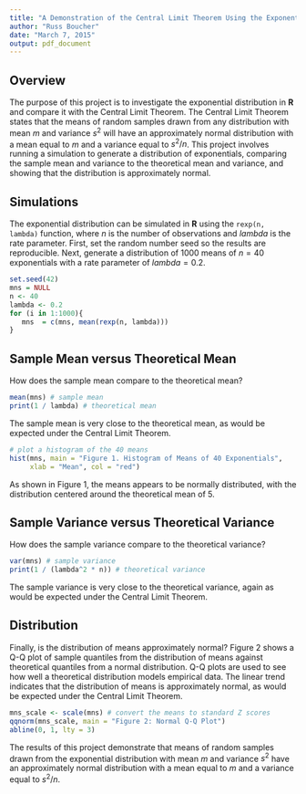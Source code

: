 ```yaml
---
title: "A Demonstration of the Central Limit Theorem Using the Exponential Distribution"
author: "Russ Boucher"
date: "March 7, 2015"
output: pdf_document
---
```


## Overview
The purpose of this project is to investigate the exponential distribution in **R** and compare it with the Central Limit Theorem. The Central Limit Theorem states that the means of random samples drawn from any distribution with mean $m$ and variance $s^2$ will have an approximately normal distribution with a mean equal to $m$ and a variance equal to $s^2 / n$. This project involves running a simulation to generate a distribution of exponentials, comparing the sample mean and variance to the theoretical mean and variance, and showing that the distribution is approximately normal.

## Simulations
The exponential distribution can be simulated in **R** using the `rexp(n, lambda)` function, where $n$ is the number of observations and $lambda$ is the rate parameter. First, set the random number seed so the results are reproducible. Next, generate a distribution of 1000 means of $n = 40$ exponentials with a rate parameter of $lambda = 0.2$.
```r
set.seed(42)
mns = NULL
n <- 40
lambda <- 0.2
for (i in 1:1000){
   mns  = c(mns, mean(rexp(n, lambda)))
}
```

## Sample Mean versus Theoretical Mean
How does the sample mean compare to the theoretical mean? 
```r
mean(mns) # sample mean
print(1 / lambda) # theoretical mean
```
The sample mean is very close to the theoretical mean, as would be expected under the Central Limit Theorem.

```r
# plot a histogram of the 40 means
hist(mns, main = "Figure 1. Histogram of Means of 40 Exponentials", 
     xlab = "Mean", col = "red")
```

As shown in Figure 1, the means appears to be normally distributed, with the distribution centered around the theoretical mean of 5.

## Sample Variance versus Theoretical Variance
How does the sample variance compare to the theoretical variance? 
```r
var(mns) # sample variance
print(1 / (lambda^2 * n)) # theoretical variance 
```
The sample variance is very close to the theoretical variance, again as would be expected under the Central Limit Theorem.

## Distribution
Finally, is the distribution of means approximately normal? Figure 2 shows a Q-Q plot of sample quantiles from the distribution of means against theoretical quantiles from a normal distribution.  Q-Q plots are used to see how well a theoretical distribution models empirical data. The linear trend indicates that the distribution of means is approximately normal, as would be expected under the Central Limit Theorem.
```r
mns_scale <- scale(mns) # convert the means to standard Z scores
qqnorm(mns_scale, main = "Figure 2: Normal Q-Q Plot")
abline(0, 1, lty = 3)
```

The results of this project demonstrate that means of random samples drawn from the exponential distribution with mean $m$ and variance $s^2$ have an approximately normal distribution with a mean equal to $m$ and a variance equal to $s^2 / n$.
